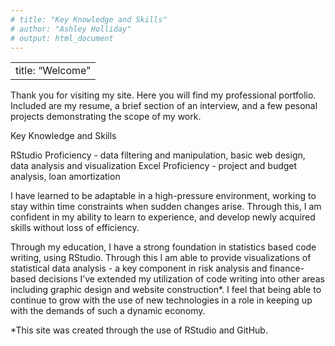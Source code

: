 ```yaml
---
# title: "Key Knowledge and Skills"
# author: "Ashley Holliday"
# output: html_document
---
```

---
title: "Welcome"
---


Thank you for visiting my site. Here you will find my professional portfolio. Included are my resume, a brief section of an interview, and a few pesonal projects demonstrating the scope of my work.

Key Knowledge and Skills

RStudio Proficiency - data filtering and manipulation, basic web design, data analysis and visualization
Excel Proficiency - project and budget analysis, loan amortization



I have learned to be adaptable in a high-pressure environment, working to stay within time constraints when sudden changes arise. Through this, I am confident in my ability to learn to experience, and develop newly acquired skills without loss of efficiency. 

Through my education, I have a strong foundation in statistics based code writing, using RStudio. Through this I am able to provide visualizations of statistical data analysis - a key component in risk analysis and finance-based decisions I’ve extended my utilization of code writing into other areas including graphic design and website construction*. I feel that being able to continue to grow with the use of new technologies in a role in keeping up with the demands of such a dynamic economy.



*This site was created through the use of RStudio and GitHub. 

